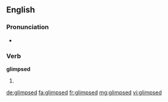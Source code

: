 ==English==

===Pronunciation===
* {{rhymes|ɪmpst}}

===Verb===
'''glimpsed'''

# {{past of|glimpse}}

[[de:glimpsed]]
[[fa:glimpsed]]
[[fr:glimpsed]]
[[mg:glimpsed]]
[[vi:glimpsed]]
